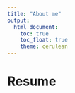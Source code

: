```yaml
---
title: "About me"
output: 
  html_document:
    toc: true
    toc_float: true
    theme: cerulean
---
```


# Resume


